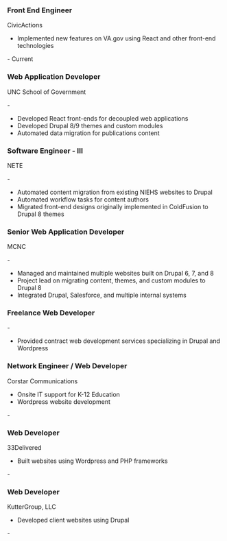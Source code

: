 
### Front End Engineer

<p><span className="org-name">CivicActions</span></p>

- Implemented new features on VA.gov using React and other front-end technologies

<MonthYear year={2021} month={9} /> - Current

### Web Application Developer

<p><span className="org-name">UNC School of Government</span></p>

<MonthYear year={2020} month={4} /> - <MonthYear year={2021} month={6} />

- Developed React front-ends for decoupled web applications
- Developed Drupal 8/9 themes and custom modules
- Automated data migration for publications content

### Software Engineer - III

<p><span className="org-name">NETE</span></p>

<MonthYear year={2019} month={4} /> - <MonthYear year={2020} month={3} />

- Automated content migration from existing NIEHS websites to Drupal
- Automated workflow tasks for content authors
- Migrated front-end designs originally implemented in ColdFusion to Drupal 8 themes

### Senior Web Application Developer

<p><span className="org-name">MCNC</span></p>

<MonthYear year={2012} month={7} /> - <MonthYear year={2019} month={4} />

- Managed and maintained multiple websites built on Drupal 6, 7, and 8
- Project lead on migrating content, themes, and custom modules to Drupal 8
- Integrated Drupal, Salesforce, and multiple internal systems

### Freelance Web Developer

<MonthYear year={2011} month={3} /> - <MonthYear year={2012} month={7} />

- Provided contract web development services specializing in Drupal and Wordpress

### Network Engineer / Web Developer

<p><span className="org-name">Corstar Communications</span></p>

- Onsite IT support for K-12 Education
- Wordpress website development

<MonthYear year={2011} month={8} /> - <MonthYear year={2012} month={5} />

### Web Developer

<p><span className="org-name">33Delivered</span></p>

- Built websites using Wordpress and PHP frameworks

<MonthYear year={2009} month={10} /> - <MonthYear year={2011} month={3} />

### Web Developer

<p><span className="org-name">KutterGroup, LLC</span></p>

- Developed client websites using Drupal

<MonthYear year={2008} month={9} /> - <MonthYear year={2009} month={10} />
